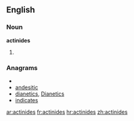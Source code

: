 ==English==

===Noun===
'''actinides'''

# {{plural of|[[actinide]]}}

===Anagrams===
* {{alphagram|acdeiinst}}
* [[andesitic#English|andesitic]]
* [[dianetics#English|dianetics]], [[Dianetics#English|Dianetics]]
* [[indicates#English|indicates]]

[[ar:actinides]]
[[fr:actinides]]
[[hr:actinides]]
[[zh:actinides]]